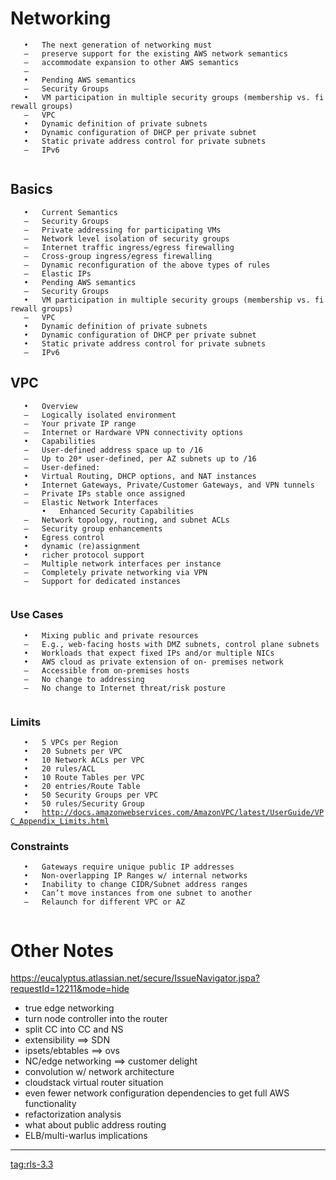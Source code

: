 = Networking =
	•	The next generation of networking must 
	–	preserve support for the existing AWS network semantics 
	–	accommodate expansion to other AWS semantics
	–	
	•	Pending AWS semantics
	–	Security Groups
	•	VM participation in multiple security groups (membership vs. firewall groups)
	–	VPC
	•	Dynamic definition of private subnets
	•	Dynamic configuration of DHCP per private subnet
	•	Static private address control for private subnets
	–	IPv6
	
== Basics ==
	•	Current Semantics
	–	Security Groups
	–	Private addressing for participating VMs
	–	Network level isolation of security groups
	–	Internet traffic ingress/egress firewalling
	–	Cross-group ingress/egress firewalling
	–	Dynamic reconfiguration of the above types of rules
	–	Elastic IPs
	•	Pending AWS semantics
	–	Security Groups
	•	VM participation in multiple security groups (membership vs. firewall groups)
	–	VPC
	•	Dynamic definition of private subnets
	•	Dynamic configuration of DHCP per private subnet
	•	Static private address control for private subnets
	–	IPv6

== VPC ==
	•	Overview
	–	Logically isolated environment 
	–	Your private IP range 
	–	Internet or Hardware VPN connectivity options 
	•	Capabilities
	–	User-defined address space up to /16
	–	Up to 20* user-defined, per AZ subnets up to /16
	–	User-defined:
	•	Virtual Routing, DHCP options, and NAT instances
	•	Internet Gateways, Private/Customer Gateways, and VPN tunnels
	–	Private IPs stable once assigned 
	–	Elastic Network Interfaces
		•	Enhanced Security Capabilities
	–	Network topology, routing, and subnet ACLs
	–	Security group enhancements
	•	Egress control
	•	dynamic (re)assignment
	•	richer protocol support
	–	Multiple network interfaces per instance 
	–	Completely private networking via VPN 
	–	Support for dedicated instances
	
=== Use Cases ===
	•	Mixing public and private resources
	–	E.g., web-facing hosts with DMZ subnets, control plane subnets
	•	Workloads that expect fixed IPs and/or multiple NICs
	•	AWS cloud as private extension of on- premises network
	–	Accessible from on-premises hosts
	–	No change to addressing
	–	No change to Internet threat/risk posture
	
=== Limits ===
	•	5 VPCs per Region
	•	20 Subnets per VPC
	•	10 Network ACLs per VPC 
	•	20 rules/ACL
	•	10 Route Tables per VPC 
	•	20 entries/Route Table
	•	50 Security Groups per VPC 
	•	50 rules/Security Group
	•	http://docs.amazonwebservices.com/AmazonVPC/latest/UserGuide/VPC_Appendix_Limits.html

=== Constraints ===
	•	Gateways require unique public IP addresses
	•	Non-overlapping IP Ranges w/ internal networks
	•	Inability to change CIDR/Subnet address ranges
	•	Can’t move instances from one subnet to another
	–	Relaunch for different VPC or AZ
	
= Other Notes =
https://eucalyptus.atlassian.net/secure/IssueNavigator.jspa?requestId=12211&mode=hide

* true edge networking
* turn node controller into the router
* split CC into CC and NS
* extensibility ==> SDN
* ipsets/ebtables  ==> ovs
* NC/edge networking ==> customer delight
* convolution w/ network architecture
* cloudstack virtual router situation
* even fewer network configuration dependencies to get full AWS functionality
* refactorization analysis
* what about public address routing
* ELB/multi-warlus implications

----
[[tag:rls-3.3]]
